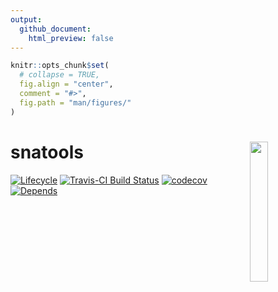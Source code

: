 ```yaml
---
output: 
  github_document:
    html_preview: false
---
```


<!-- README.Rmd generates README.md. -->

```r
knitr::opts_chunk$set(
  # collapse = TRUE,
  fig.align = "center",
  comment = "#>",
  fig.path = "man/figures/"
)
```



# snatools <a href="http://res.cloudinary.com/syknapptic/image/upload/v1537658876/logo_bnrvvg.png"> <img src="http://res.cloudinary.com/syknapptic/image/upload/v1537658876/logo_bnrvvg.png" align="right" height="24%" width="24%" href="http://res.cloudinary.com/syknapptic/image/upload/v1537658876/logo_bnrvvg.png"/> </a>

[![Lifecycle](https://img.shields.io/badge/lifecycle-experimental-orange.svg)](https://www.tidyverse.org/lifecycle/#experimental)
[![Travis-CI Build Status](https://travis-ci.org/NPSCORELAB/COREsna.svg?branch=master)](https://travis-ci.org/NPSCORELAB/COREsna)
[![codecov](https://codecov.io/gh/knapply/snatools/branch/master/graph/badge.svg)](https://codecov.io/gh/NPSCORELAB/COREsna)
[![Depends](https://img.shields.io/badge/Depends-GNU_R>=3.1-blue.svg)](https://www.r-project.org/)

<!-- [![GitHub Downloads](https://img.shields.io/github/downloads/knapply/snatools/total.svg)](https://github.com/knapply/snatools) -->



